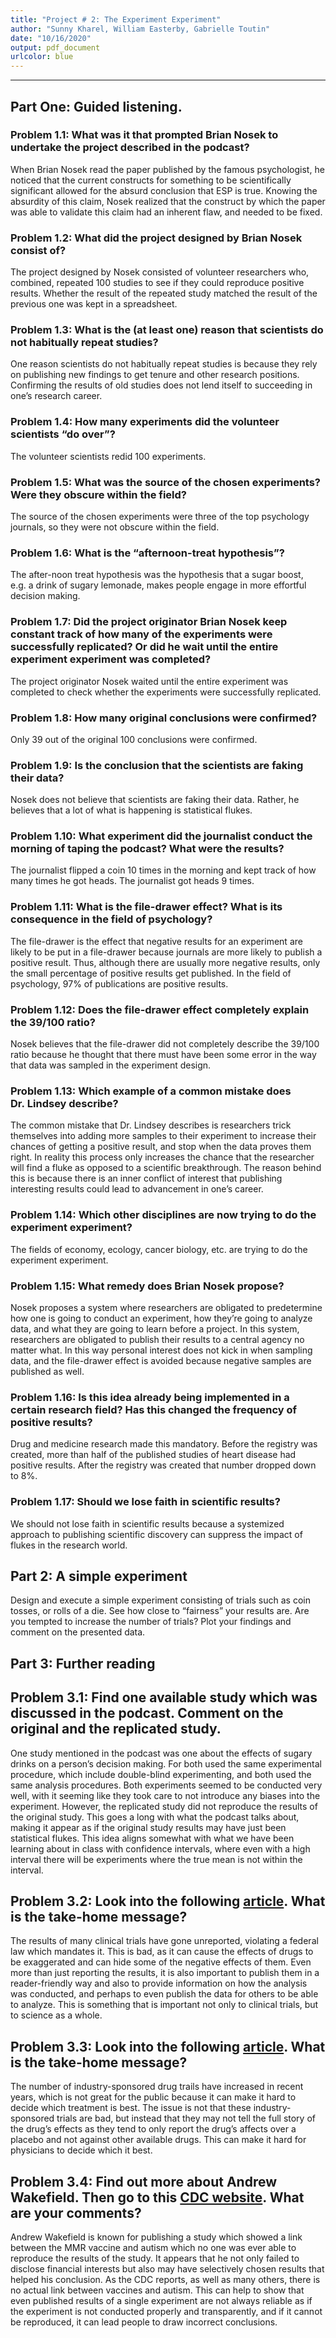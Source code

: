 ---
title: "Project # 2: The Experiment Experiment"
author: "Sunny Kharel, William Easterby, Gabrielle Toutin"
date: "10/16/2020"
output: pdf_document
urlcolor: blue 
---

---

## Part One: Guided listening.


### Problem 1.1: What was it that prompted Brian Nosek to undertake the project described in the podcast?


When Brian Nosek read the paper published by the famous psychologist, he noticed that the
current constructs for something to be scientifically significant allowed for the absurd conclusion
that ESP is true. Knowing the absurdity of this claim, Nosek realized that the construct by which
the paper was able to validate this claim had an inherent flaw, and needed to be fixed.


### Problem 1.2: What did the project designed by Brian Nosek consist of?


The project designed by Nosek consisted of volunteer researchers who, combined, repeated
100 studies to see if they could reproduce positive results. Whether the result of the repeated
study matched the result of the previous one was kept in a spreadsheet.


### Problem 1.3: What is the (at least one) reason that scientists do not habitually repeat studies?


One reason scientists do not habitually repeat studies is because they rely on publishing new
findings to get tenure and other research positions. Confirming the results of old studies does
not lend itself to succeeding in one’s research career.


### Problem 1.4: How many experiments did the volunteer scientists “do over”?


The volunteer scientists redid 100 experiments.


### Problem 1.5: What was the source of the chosen experiments? Were they obscure within the field?


The source of the chosen experiments were three of the top psychology journals, so they were
not obscure within the field.


### Problem 1.6: What is the “afternoon-treat hypothesis”?


The after-noon treat hypothesis was the hypothesis that a sugar boost, e.g. a drink of sugary
lemonade, makes people engage in more effortful decision making.


### Problem 1.7: Did the project originator Brian Nosek keep constant track of how many of the experiments were successfully replicated? Or did he wait until the entire experiment experiment was completed?


The project originator Nosek waited until the entire experiment was completed to check whether
the experiments were successfully replicated.


### Problem 1.8: How many original conclusions were confirmed?


Only 39 out of the original 100 conclusions were confirmed.


### Problem 1.9: Is the conclusion that the scientists are faking their data?


Nosek does not believe that scientists are faking their data. Rather, he believes that a lot of
what is happening is statistical flukes.


### Problem 1.10: What experiment did the journalist conduct the morning of taping the podcast? What were the results?


The journalist flipped a coin 10 times in the morning and kept track of how many times he got
heads. The journalist got heads 9 times.


### Problem 1.11: What is the file-drawer effect? What is its consequence in the field of psychology?


The file-drawer is the effect that negative results for an experiment are likely to be put in a
file-drawer because journals are more likely to publish a positive result. Thus, although there are
usually more negative results, only the small percentage of positive results get published. In the
field of psychology, 97% of publications are positive results.


### Problem 1.12: Does the file-drawer effect completely explain the 39/100 ratio?


Nosek believes that the file-drawer did not completely describe the 39/100 ratio because he
thought that there must have been some error in the way that data was sampled in the
experiment design.


### Problem 1.13: Which example of a common mistake does Dr. Lindsey describe?


The common mistake that Dr. Lindsey describes is researchers trick themselves into adding
more samples to their experiment to increase their chances of getting a positive result, and stop
when the data proves them right. In reality this process only increases the chance that the
researcher will find a fluke as opposed to a scientific breakthrough. The reason behind this is
because there is an inner conflict of interest that publishing interesting results could lead to
advancement in one's career.


### Problem 1.14: Which other disciplines are now trying to do the experiment experiment?


The fields of economy, ecology, cancer biology, etc. are trying to do the experiment experiment.


### Problem 1.15: What remedy does Brian Nosek propose?


Nosek proposes a system where researchers are obligated to predetermine how one is going to
conduct an experiment, how they’re going to analyze data, and what they are going to learn
before a project. In this system, researchers are obligated to publish their results to a central
agency no matter what. In this way personal interest does not kick in when sampling data, and
the file-drawer effect is avoided because negative samples are published as well.


### Problem 1.16: Is this idea already being implemented in a certain research field? Has this changed the frequency of positive results?


Drug and medicine research made this mandatory. Before the registry was created, more than
half of the published studies of heart disease had positive results. After the registry was created
that number dropped down to 8%.


### Problem 1.17: Should we lose faith in scientific results?


We should not lose faith in scientific results because a systemized approach to publishing
scientific discovery can suppress the impact of flukes in the research world.


## Part 2: A simple experiment
Design and execute a simple experiment consisting of trials such as coin tosses, or rolls of a die. See
    how close to “fairness” your results are. Are you tempted to increase the number of trials? Plot
    your findings and comment on the presented data.


## Part 3: Further reading

## Problem 3.1: Find **one** available study which was discussed in the podcast. Comment on the original and the replicated study.


One study mentioned in the podcast was one about the effects of sugary drinks on a person’s decision making. For both used the same experimental procedure, which include double-blind experimenting, and both used the same analysis procedures. Both experiments seemed to be conducted very well, with it seeming like they took care to not introduce any biases into the experiment. However, the replicated study did not reproduce the results of the original study. This goes a long with what the podcast talks about, making it appear as if the original study results may have just been statistical flukes. This idea aligns somewhat with what we have been learning about in class with confidence intervals, where even with a high interval there will be experiments where the true mean is not within the interval.


## Problem 3.2: Look into the following [article](http://www.statnews.com/2015/12/18/clinical-trial-reporting/). What is the take-home message?


The results of many clinical trials have gone unreported, violating a federal law which mandates it. This is bad, as it can cause the effects of drugs to be exaggerated and can hide some of the negative effects of them. Even more than just reporting the results, it is also important to publish them in a reader-friendly way and also to provide information on how the analysis was conducted, and perhaps to even publish the data for others to be able to analyze. This is something that is important not only to clinical trials, but to science as a whole.


## Problem 3.3: Look into the following [article](http://www.statnews.com/pharmalot/2015/12/16/pharmalot-nih-drug-trials/). What is the take-home message?


The number of industry-sponsored drug trails have increased in recent years, which is not great for the public because it can make it hard to decide which treatment is best. The issue is not that these industry-sponsored trials are bad, but instead that they may not tell the full story of the drug’s effects as they tend to only report the drug’s affects over a placebo and not against other available drugs. This can make it hard for physicians to decide which it best.


## Problem 3.4: Find out more about Andrew Wakefield. Then go to this [CDC website](https://www.cdc.gov/vaccinesafety/concerns/autism.html). What are your comments? 


Andrew Wakefield is known for publishing a study which showed a link between the MMR vaccine and autism which no one was ever able to reproduce the results of the study. It appears that he not only failed to disclose financial interests but also may have selectively chosen results that helped his conclusion. As the CDC reports, as well as many others, there is no actual link between vaccines and autism. This can help to show that even published results of a single experiment are not always reliable as if the experiment is not conducted properly and transparently, and if it cannot be reproduced, it can lead people to draw incorrect conclusions.

